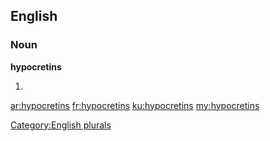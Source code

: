 ==English==

===Noun===
'''hypocretins'''

# {{plural of|[[hypocretin]]}}

[[Category:English plurals]]

[[ar:hypocretins]]
[[fr:hypocretins]]
[[ku:hypocretins]]
[[my:hypocretins]]
